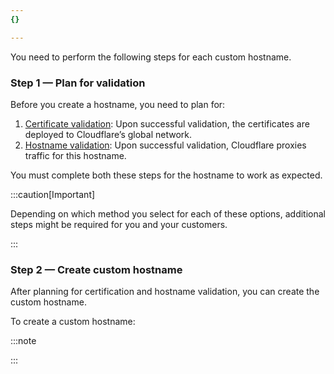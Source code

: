 ```yaml
---
{}

---
```



You need to perform the following steps for each custom hostname.

### Step 1 — Plan for validation

Before you create a hostname, you need to plan for:

1. [Certificate validation](/cloudflare-for-platforms/cloudflare-for-saas/security/certificate-management/issue-and-validate/validate-certificates/): Upon successful validation, the certificates are deployed to Cloudflare’s global network.
2. [Hostname validation](/cloudflare-for-platforms/cloudflare-for-saas/domain-support/hostname-validation/): Upon successful validation, Cloudflare proxies traffic for this hostname.

You must complete both these steps for the hostname to work as expected.

:::caution[Important]


Depending on which method you select for each of these options, additional steps might be required for you and your customers.


:::

### Step 2 — Create custom hostname

After planning for certification and hostname validation, you can create the custom hostname.

To create a custom hostname:

<Tabs> <TabItem label="dashboard">

<Render file="create-custom-hostname" product="cloudflare-for-platforms" />

<Render file="create-custom-hostname-limitations" product="cloudflare-for-platforms" />

</TabItem> <TabItem label="api">

<Render file="create-custom-hostname-api" product="cloudflare-for-platforms" />

<Render file="create-custom-hostname-limitations" product="cloudflare-for-platforms" />

</TabItem> </Tabs>

:::note


<Render file="issue-certs-preamble" product="cloudflare-for-platforms" />


:::
